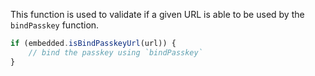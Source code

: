 This function is used to validate if a given URL is able to be used by the `bindPasskey` function.

```javascript
if (embedded.isBindPasskeyUrl(url)) {
    // bind the passkey using `bindPasskey`
}
```
